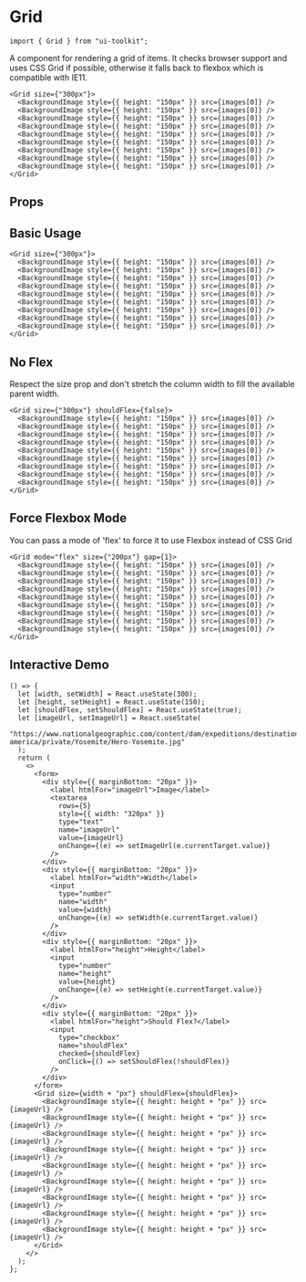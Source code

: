 
# Grid

```tsx
import { Grid } from "ui-toolkit";
```

A component for rendering a grid of items. It checks browser support and uses CSS Grid if possible, otherwise it falls back to flexbox which is compatible with IE11.

```tsx live=true
<Grid size={"300px"}>
  <BackgroundImage style={{ height: "150px" }} src={images[0]} />
  <BackgroundImage style={{ height: "150px" }} src={images[0]} />
  <BackgroundImage style={{ height: "150px" }} src={images[0]} />
  <BackgroundImage style={{ height: "150px" }} src={images[0]} />
  <BackgroundImage style={{ height: "150px" }} src={images[0]} />
  <BackgroundImage style={{ height: "150px" }} src={images[0]} />
  <BackgroundImage style={{ height: "150px" }} src={images[0]} />
  <BackgroundImage style={{ height: "150px" }} src={images[0]} />
  <BackgroundImage style={{ height: "150px" }} src={images[0]} />
</Grid>
```

## Props

<PropsTable name="GridProps" />

## Basic Usage

```tsx live=true
<Grid size={"300px"}>
  <BackgroundImage style={{ height: "150px" }} src={images[0]} />
  <BackgroundImage style={{ height: "150px" }} src={images[0]} />
  <BackgroundImage style={{ height: "150px" }} src={images[0]} />
  <BackgroundImage style={{ height: "150px" }} src={images[0]} />
  <BackgroundImage style={{ height: "150px" }} src={images[0]} />
  <BackgroundImage style={{ height: "150px" }} src={images[0]} />
  <BackgroundImage style={{ height: "150px" }} src={images[0]} />
  <BackgroundImage style={{ height: "150px" }} src={images[0]} />
  <BackgroundImage style={{ height: "150px" }} src={images[0]} />
</Grid>
```

## No Flex

Respect the size prop and don't stretch the column width to fill the available parent width.

```tsx live=true
<Grid size={"300px"} shouldFlex={false}>
  <BackgroundImage style={{ height: "150px" }} src={images[0]} />
  <BackgroundImage style={{ height: "150px" }} src={images[0]} />
  <BackgroundImage style={{ height: "150px" }} src={images[0]} />
  <BackgroundImage style={{ height: "150px" }} src={images[0]} />
  <BackgroundImage style={{ height: "150px" }} src={images[0]} />
  <BackgroundImage style={{ height: "150px" }} src={images[0]} />
  <BackgroundImage style={{ height: "150px" }} src={images[0]} />
  <BackgroundImage style={{ height: "150px" }} src={images[0]} />
  <BackgroundImage style={{ height: "150px" }} src={images[0]} />
</Grid>
```

## Force Flexbox Mode

You can pass a mode of 'flex' to force it to use Flexbox instead of CSS Grid

```tsx live=true
<Grid mode="flex" size={"200px"} gap={1}>
  <BackgroundImage style={{ height: "150px" }} src={images[0]} />
  <BackgroundImage style={{ height: "150px" }} src={images[0]} />
  <BackgroundImage style={{ height: "150px" }} src={images[0]} />
  <BackgroundImage style={{ height: "150px" }} src={images[0]} />
  <BackgroundImage style={{ height: "150px" }} src={images[0]} />
  <BackgroundImage style={{ height: "150px" }} src={images[0]} />
  <BackgroundImage style={{ height: "150px" }} src={images[0]} />
  <BackgroundImage style={{ height: "150px" }} src={images[0]} />
  <BackgroundImage style={{ height: "150px" }} src={images[0]} />
</Grid>
```

## Interactive Demo

```tsx live=true
() => {
  let [width, setWidth] = React.useState(300);
  let [height, setHeight] = React.useState(150);
  let [shouldFlex, setShouldFlex] = React.useState(true);
  let [imageUrl, setImageUrl] = React.useState(
    "https://www.nationalgeographic.com/content/dam/expeditions/destinations/north-america/private/Yosemite/Hero-Yosemite.jpg"
  );
  return (
    <>
      <form>
        <div style={{ marginBottom: "20px" }}>
          <label htmlFor="imageUrl">Image</label>
          <textarea
            rows={5}
            style={{ width: "320px" }}
            type="text"
            name="imageUrl"
            value={imageUrl}
            onChange={(e) => setImageUrl(e.currentTarget.value)}
          />
        </div>
        <div style={{ marginBottom: "20px" }}>
          <label htmlFor="width">Width</label>
          <input
            type="number"
            name="width"
            value={width}
            onChange={(e) => setWidth(e.currentTarget.value)}
          />
        </div>
        <div style={{ marginBottom: "20px" }}>
          <label htmlFor="height">Height</label>
          <input
            type="number"
            name="height"
            value={height}
            onChange={(e) => setHeight(e.currentTarget.value)}
          />
        </div>
        <div style={{ marginBottom: "20px" }}>
          <label htmlFor="height">Should Flex?</label>
          <input
            type="checkbox"
            name="shouldFlex"
            checked={shouldFlex}
            onClick={() => setShouldFlex(!shouldFlex)}
          />
        </div>
      </form>
      <Grid size={width + "px"} shouldFlex={shouldFlex}>
        <BackgroundImage style={{ height: height + "px" }} src={imageUrl} />
        <BackgroundImage style={{ height: height + "px" }} src={imageUrl} />
        <BackgroundImage style={{ height: height + "px" }} src={imageUrl} />
        <BackgroundImage style={{ height: height + "px" }} src={imageUrl} />
        <BackgroundImage style={{ height: height + "px" }} src={imageUrl} />
        <BackgroundImage style={{ height: height + "px" }} src={imageUrl} />
        <BackgroundImage style={{ height: height + "px" }} src={imageUrl} />
        <BackgroundImage style={{ height: height + "px" }} src={imageUrl} />
        <BackgroundImage style={{ height: height + "px" }} src={imageUrl} />
      </Grid>
    </>
  );
};
```
